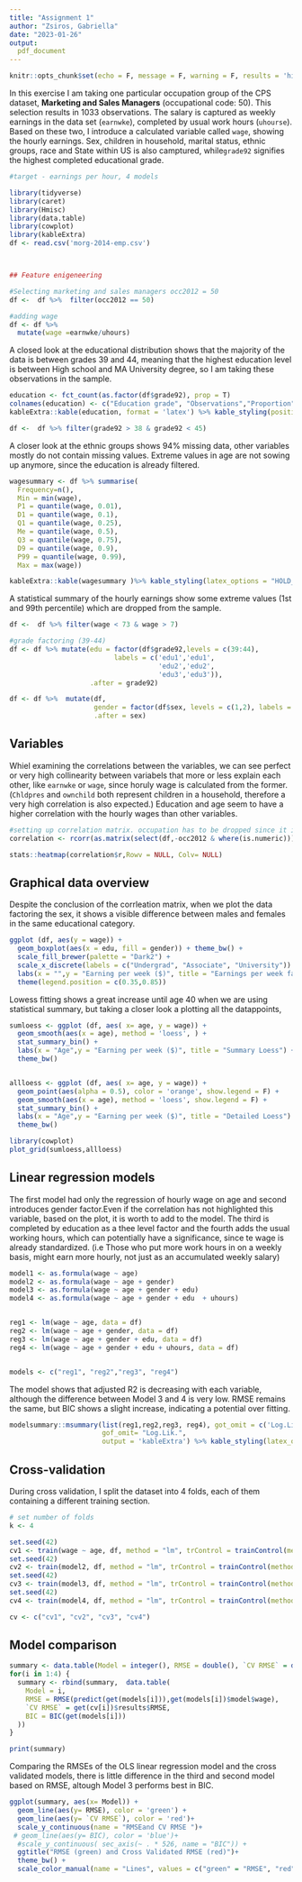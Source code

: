 ```yaml
---
title: "Assignment 1"
author: "Zsiros, Gabriella"
date: "2023-01-26"
output: 
  pdf_document
---
```



```r
knitr::opts_chunk$set(echo = F, message = F, warning = F, results = 'hide')
```
In this exercise I am taking one particular occupation group of the CPS dataset, __Marketing and Sales Managers__ (occupational code: 50). This selection results in 1033 observations. 
The salary is captured as weekly earnings in the data set (`earnwke`), completed by usual work hours (`uhourse`). Based on these two, I introduce a calculated variable called `wage`, showing the hourly earnings. Sex, children in household, marital status, ethnic groups, race and State within US is also camptured, while`grade92` signifies the highest completed educational grade. 

```r
#target - earnings per hour, 4 models

library(tidyverse)
library(caret)
library(Hmisc)
library(data.table)
library(cowplot)
library(kableExtra)
df <- read.csv('morg-2014-emp.csv')



## Feature enigeneering

#Selecting marketing and sales managers occ2012 = 50
df <-  df %>%  filter(occ2012 == 50)

#adding wage
df <- df %>% 
  mutate(wage =earnwke/uhours)


```
A closed look at the educational distribution shows that the majority of the data is between grades 39 and 44, meaning that the highest education level is between High school and MA University degree, so I am taking these observations in the sample. 
```r
education <- fct_count(as.factor(df$grade92), prop = T)
colnames(education) <- c("Education grade", "Observations","Proportion")
kableExtra::kable(education, format = 'latex') %>% kable_styling(position = "center")

df <-  df %>% filter(grade92 > 38 & grade92 < 45)

```
A closer look at the ethnic groups shows 94% missing data, other variables mostly do not contain missing values. Extreme values in age are not sowing up anymore, since the education is already filtered. 

```r

wagesummary <- df %>% summarise(
  Frequency=n(),
  Min = min(wage),
  P1 = quantile(wage, 0.01), 
  D1 = quantile(wage, 0.1), 
  Q1 = quantile(wage, 0.25), 
  Me = quantile(wage, 0.5), 
  Q3 = quantile(wage, 0.75), 
  D9 = quantile(wage, 0.9), 
  P99 = quantile(wage, 0.99),
  Max = max(wage))  

kableExtra::kable(wagesummary )%>% kable_styling(latex_options = "HOLD_position")
```

A statistical summary of the hourly earnings show some extreme values (1st and 99th percentile) which are dropped from the sample.

```r
df <-  df %>% filter(wage < 73 & wage > 7)

#grade factoring (39-44)
df <- df %>% mutate(edu = factor(df$grade92,levels = c(39:44), 
                          labels = c('edu1','edu1',
                                     'edu2','edu2',
                                     'edu3','edu3')),
                    .after = grade92)

df <- df %>%  mutate(df,
                     gender = factor(df$sex, levels = c(1,2), labels = c('male','female')),
                     .after = sex)

```

## Variables

Whiel examining the correlations between the variables, we can see perfect or very high collinearity between variabels that more or less explain each other, like `earnwke` or `wage`, since horuly wage is calculated from the former. (`Chldpres` and `ownchild` both represent children in a household, therefore a very high correlation is also expected.)
Education and age seem to have a higher correlation with the hourly wages than other variables.

```r
#setting up correlation matrix. occupation has to be dropped since it is a constant in this sample and the matrix results in Na
correlation <- rcorr(as.matrix(select(df,-occ2012 & where(is.numeric))))

stats::heatmap(correlation$r,Rowv = NULL, Colv= NULL)

```



## Graphical data overview

Despite the conclusion of the corrleation matrix, when we plot the data factoring the sex, it shows a visible difference between males and females in the same educational category. 


```r
ggplot (df, aes(y = wage)) +
  geom_boxplot(aes(x = edu, fill = gender)) + theme_bw() +
  scale_fill_brewer(palette = "Dark2") +
  scale_x_discrete(labels = c("Undergrad", "Associate", "University")) +
  labs(x = "",y = "Earning per week ($)", title = "Earnings per week factoring gender and eduction") +
  theme(legend.position = c(0.35,0.85))

```

Lowess fitting shows a great increase until age 40 when we are using statistical summary, but taking a closer look a plotting all the datappoints, 

```r
sumloess <- ggplot (df, aes( x= age, y = wage)) +
  geom_smooth(aes(x = age), method = 'loess', ) +
  stat_summary_bin() +
  labs(x = "Age",y = "Earning per week ($)", title = "Summary Loess") +
  theme_bw() 


allloess <- ggplot (df, aes( x= age, y = wage)) +
  geom_point(aes(alpha = 0.5), color = 'orange', show.legend = F) +
  geom_smooth(aes(x = age), method = 'loess', show.legend = F) +
  stat_summary_bin() +
  labs(x = "Age",y = "Earning per week ($)", title = "Detailed Loess") +
  theme_bw() 

library(cowplot)
plot_grid(sumloess,allloess)


```

## Linear regression models

The first model had only the regression of hourly wage on age and second introduces gender factor.Even if the correlation has not highlighted this variable, based on the plot, it is worth to add to the model. The third is completed by education as a thee level factor and the fourth adds the usual working hours, which can potentially have a significance, since te wage is already standardized. (i.e Those who put more work hours in on a weekly basis, might earn more hourly, not just as an accumulated weekly salary)

```r
model1 <- as.formula(wage ~ age)
model2 <- as.formula(wage ~ age + gender)
model3 <- as.formula(wage ~ age + gender + edu)
model4 <- as.formula(wage ~ age + gender + edu  + uhours)


reg1 <- lm(wage ~ age, data = df)
reg2 <- lm(wage ~ age + gender, data = df)
reg3 <- lm(wage ~ age + gender + edu, data = df)
reg4 <- lm(wage ~ age + gender + edu + uhours, data = df)


models <- c("reg1", "reg2","reg3", "reg4")

```
The model shows that adjusted R2 is decreasing with each variable, although the difference between Model 3 and 4 is very low. RMSE remains the same, but BIC shows a slight increase, indicating a potential over fitting. 

```r
modelsummary::msummary(list(reg1,reg2,reg3, reg4), got_omit = c('Log.Lik.','F'),conf_level = NULL,
                       gof_omit= "Log.Lik.",
                       output = 'kableExtra') %>% kable_styling(latex_options = "HOLD_position")
```


## Cross-validation

During cross validation, I split the dataset into 4 folds, each of them containing a different training section. 
```r

# set number of folds
k <- 4

set.seed(42)
cv1 <- train(wage ~ age, df, method = "lm", trControl = trainControl(method = "cv", number = k))
set.seed(42)
cv2 <- train(model2, df, method = "lm", trControl = trainControl(method = "cv", number = k))
set.seed(42)
cv3 <- train(model3, df, method = "lm", trControl = trainControl(method = "cv", number = k))
set.seed(42)
cv4 <- train(model4, df, method = "lm", trControl = trainControl(method = "cv", number = k))

cv <- c("cv1", "cv2", "cv3", "cv4")

```

## Model comparison

```r


summary <- data.table(Model = integer(), RMSE = double(), `CV RMSE` = double(), BIC = double())
for(i in 1:4) {
  summary <- rbind(summary,  data.table(
    Model = i,
    RMSE = RMSE(predict(get(models[i])),get(models[i])$model$wage),
    `CV RMSE` = get(cv[i])$results$RMSE,
    BIC = BIC(get(models[i]))
  ))
}

print(summary)
```
Comparing the RMSEs of the OLS linear regression  model and the cross validated models, there is little difference in the third and second model based on RMSE, altough Model 3 performs best in BIC.
```r
ggplot(summary, aes(x= Model)) +
  geom_line(aes(y= RMSE), color = 'green') +
  geom_line(aes(y= `CV RMSE`), color = 'red')+
  scale_y_continuous(name = "RMSEand CV RMSE ")+
 # geom_line(aes(y= BIC), color = 'blue')+
  #scale_y_continuous( sec_axis(~ . * 526, name = "BIC")) + 
  ggtitle("RMSE (green) and Cross Validated RMSE (red)")+
  theme_bw() +
  scale_color_manual(name = "Lines", values = c("green" = "RMSE", "red" = "CV RMSE"), labels = c("RMSE", "CV RMSE"))

```







